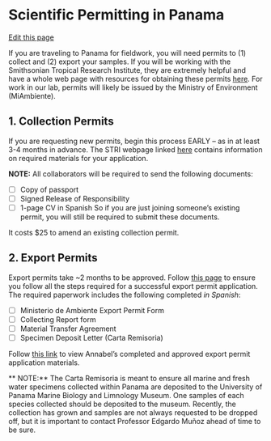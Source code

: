 # Scientific Permitting in Panama
[Edit this page](https://github.com/remygatins/GatinsLabProtocols/edit/main/field_permits_Panama.qmd)

If you are traveling to Panama for fieldwork, you will need permits to (1) collect and (2) export your samples. If you will be working with the Smithsonian Tropical Research Institute, they are extremely helpful and have a whole web page with resources for obtaining these permits [here](https://stri.si.edu/plan-your-visit/scientific-research-permits). For work in our lab, permits will likely be issued by the Ministry of Environment (MiAmbiente).

## 1. Collection Permits
If you are requesting new permits, begin this process EARLY -- as in at least 3-4 months in advance. The STRI webpage linked [here](https://stri.si.edu/plan-your-visit/scientific-research-permits/miambiente-request-permit) contains information on required materials for your application.

**NOTE:** All collaborators will be required to send the following documents:

- [ ] Copy of passport
- [ ] Signed Release of Responsibility
- [ ] 1-page CV in Spanish
So if you are just joining someone's existing permit, you will still be required to submit these documents. 

It costs $25 to amend an existing collection permit.

## 2. Export Permits
Export permits take ~2 months to be approved. Follow [this page](https://stri.si.edu/plan-your-visit/scientific-research-permits/miambiente-export-permit) to ensure you follow all the steps required for a successful export permit application. The required paperwork includes the following completed *in Spanish*:

- [ ] Ministerio de Ambiente Export Permit Form
- [ ] Collecting Report form
- [ ] Material Transfer Agreement
- [ ] Specimen Deposit Letter (Carta Remisoria)

Follow [this link](https://drive.google.com/drive/folders/1wE9jIndYUp7XswdRHDRRJKcNkoObmN4v?usp=drive_link) to view Annabel's completed and approved export permit application materials. 

** NOTE:** The Carta Remisoria is meant to ensure all marine and fresh water specimens collected within Panama are deposited to the University of Panama Marine Biology and Limnology Museum. One samples of each species collected should be deposited to the museum. Recently, the collection has grown and samples are not always requested to be dropped off, but it is important to contact Professor Edgardo Muñoz ahead of time to be sure.
